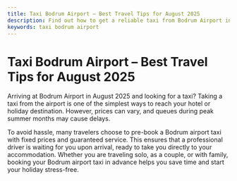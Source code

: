 ```yaml
---
title: Taxi Bodrum Airport – Best Travel Tips for August 2025
description: Find out how to get a reliable taxi from Bodrum Airport in August 2025. Quick, comfortable, and convenient travel options await.
keywords: taxi bodrum airport
---
```


# Taxi Bodrum Airport – Best Travel Tips for August 2025

Arriving at Bodrum Airport in August 2025 and looking for a taxi? Taking a taxi from the airport is one of the simplest ways to reach your hotel or holiday destination. However, prices can vary, and queues during peak summer months may cause delays. 

To avoid hassle, many travelers choose to pre-book a Bodrum airport taxi with fixed prices and guaranteed service. This ensures that a professional driver is waiting for you upon arrival, ready to take you directly to your accommodation. Whether you are traveling solo, as a couple, or with family, booking your Bodrum airport taxi in advance helps you save time and start your holiday stress-free.
